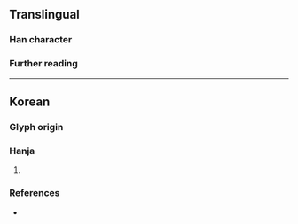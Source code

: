 {{character info/new}}
==Translingual==

===Han character===
{{Han char|rn=2|rad=丨|as=02|sn=3|four=70207|canj=OML|ids=⿱ㅿ丨}}

===Further reading===
{{Han ref|kx=0079.021|uh=3403}}

----

==Korean==

===Glyph origin===
{{ko-etym-gukja}}

===Hanja===
{{ko-hanja|망치|마}}

# {{alt form|ko|亇||{{hanja form of|마|[[hammer]]}}}}

===References===
* {{R:hanjadoc|26}}

{{categorize|ko|Hanja variant forms|sort=마}}